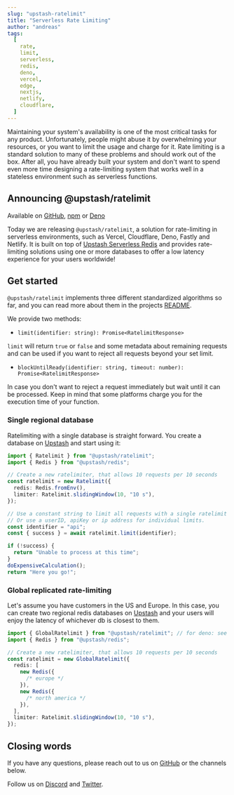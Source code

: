```yaml
---
slug: "upstash-ratelimit"
title: "Serverless Rate Limiting"
author: "andreas"
tags:
  [
    rate,
    limit,
    serverless,
    redis,
    deno,
    vercel,
    edge,
    nextjs,
    netlify,
    cloudflare,
  ]
---
```


Maintaining your system's availability is one of the most critical tasks for any product. Unfortunately, people might abuse it by overwhelming your resources, or you want to limit the usage and charge for it. Rate limiting is a standard solution to many of these problems and should work out of the box. After all, you have already built your system and don't want to spend even more time designing a rate-limiting system that works well in a stateless environment such as serverless functions.

## Announcing @upstash/ratelimit

Available on [GitHub](https://github.com/upstash/ratelimit), [npm](https://www.npmjs.com/package/@upstash/ratelimit) or [Deno](https://deno.land/x/upstash_ratelimit)

Today we are releasing `@upstash/ratelimit`, a solution for rate-limiting in serverless environments, such as Vercel, Cloudflare, Deno, Fastly and Netlify. It is built on top of [Upstash Serverless Redis](https://upstash.com/redis) and provides rate-limiting solutions using one or more databases to offer a low latency experience for your users worldwide!

## Get started

`@upstash/ratelimit` implements three different standardized algorithms so far, and you can read more about them in the projects [README](https://github.com/upstash/ratelimit#ratelimiting-algorithms).

We provide two methods:

- `limit(identifier: string): Promise<RatelimitResponse>`

`limit` will return `true` or `false` and some metadata about remaining requests and can be used if you want to reject all requests beyond your set limit.

- `blockUntilReady(identifier: string, timeout: number): Promise<RatelimitResponse>`

In case you don't want to reject a request immediately but wait until it can be processed.
Keep in mind that some platforms charge you for the execution time of your function.

### Single regional database

Ratelimiting with a single database is straight forward. You create a database on [Upstash](https://console.upstash.com/) and start using it:

```ts
import { Ratelimit } from "@upstash/ratelimit";
import { Redis } from "@upstash/redis";

// Create a new ratelimiter, that allows 10 requests per 10 seconds
const ratelimit = new Ratelimit({
  redis: Redis.fromEnv(),
  limiter: Ratelimit.slidingWindow(10, "10 s"),
});

// Use a constant string to limit all requests with a single ratelimit
// Or use a userID, apiKey or ip address for individual limits.
const identifier = "api";
const { success } = await ratelimit.limit(identifier);

if (!success) {
  return "Unable to process at this time";
}
doExpensiveCalculation();
return "Here you go!";
```

### Global replicated rate-limiting

Let's assume you have customers in the US and Europe. In this case, you can create two regional redis databases on [Upstash](https://console.upstash.com) and
your users will enjoy the latency of whichever db is closest to them.

```ts
import { GlobalRatelimit } from "@upstash/ratelimit"; // for deno: see above
import { Redis } from "@upstash/redis";

// Create a new ratelimiter, that allows 10 requests per 10 seconds
const ratelimit = new GlobalRatelimit({
  redis: [
    new Redis({
      /* europe */
    }),
    new Redis({
      /* north america */
    }),
  ],
  limiter: Ratelimit.slidingWindow(10, "10 s"),
});
```

## Closing words

If you have any questions, please reach out to us on [GitHub](https://github.com/upstash/ratelimit/issues/new) or the channels below.

Follow us
on [Discord](https://discord.com/invite/w9SenAtbme)
and [Twitter](https://twitter.com/upstash).
